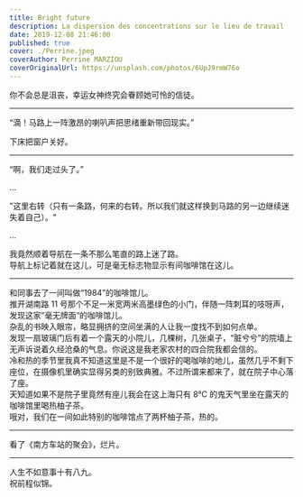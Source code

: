 ```yaml
---
title: Bright future
description: La dispersion des concentrations sur le lieu de travail
date: 2019-12-08 21:46:00
published: true
cover: ./Perrine.jpeg
coverAuthor: Perrine MARZIOU
coverOriginalUrl: https://unsplash.com/photos/6UpJ9rmW76o
---
```


你不会总是沮丧，幸运女神终究会眷顾她可怜的信徒。

---

“滴！马路上一阵激昂的喇叭声把思绪重新带回现实。”

下床把窗户关好。

---

“啊，我们走过头了。”

...

"这里右转（只有一条路，何来的右转。所以我们就这样换到马路的另一边继续迷失着自己）。"

...

我竟然顺着导航在一条不那么笔直的路上迷了路。<br />
导航上标记着就在这儿，可是毫无标志物显示有间咖啡馆在这儿。

---

和同事去了一间叫做“1984”的咖啡馆儿。<br />
推开湖南路 11 号那个不足一米宽两米高墨绿色的小门，伴随一阵刺耳的吱呀声，发现这家”毫无牌面“的咖啡馆儿。<br />
杂乱的书映入眼帘，略显拥挤的空间坐满的人让我一度找不到如何点单。<br />
发现一扇玻璃门后有着一个露天的小院儿，几棵树，几张桌子，“脏兮兮”的院墙上无声诉说着久经沧桑的气息。你说这是我老家农村的四合院我都会信的。<br />
冷和热的季节里我真不知道这里是不是一个很好的喝咖啡的地儿，虽然几乎不剩下座位，在摄像机里确实显得另类的别致典雅。不过所谓来都来了，就在院子中心落了座。<br />
天知道如果不是院子里竟然有座儿我会在这上海只有 8°C 的鬼天气里坐在露天的咖啡馆里喝热柚子茶。<br />
哦对，我们在一间如此特别的咖啡馆点了两杯柚子茶，热的。

---

看了《南方车站的聚会》，烂片。

---

人生不如意事十有八九。<br />
祝前程似锦。
